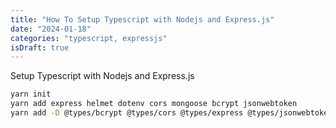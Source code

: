 ```yaml
---
title: "How To Setup Typescript with Nodejs and Express.js"
date: "2024-01-18"
categories: "typescript, expressjs"
isDraft: true
---
```


Setup Typescript with Nodejs and Express.js

```bash
yarn init
yarn add express helmet dotenv cors mongoose bcrypt jsonwebtoken
yarn add -D @types/bcrypt @types/cors @types/express @types/jsonwebtoken esbuild typescript ts-node-dev eslint prettier
```
